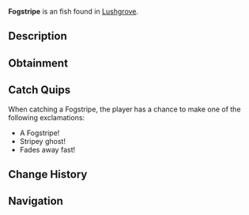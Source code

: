{{FishInfobox
|image          = Fogstripe.png
|rarity         = Unusual
|sea            = Second Sea
|location       = [[Lushgrove]]
|sublocation    = 
|sources        = Fishing Rod
|radar_location = 
|prog_speed     = -7
|xp             = 85
|weather        = Foggy
|time           = 
|season         = Spring
|bait           = Insect
|base_weight    = 70
|base_value     = 170
|weight_range   = 40
|base_chance    = 60
|base_resil     = 50
}}
'''Fogstripe''' is an {{Rarity|Unusual}} fish found in [[Lushgrove]].

== Description ==
{{Description|A green fish with beige stripes and translucent fins, fading into the mist like a ghostly streak.|Bestiary Entry}}

== Obtainment ==
{{Description|It drifts through the veiled bloom of new life.|Bestiary Hint}}
{{Fish Availability|
Lushgrove
|top_rods      = 
Trident Rod\156248.07\134748.52;
Astralhook Rod\145691.75\217747.6;
Leviathan's Fang Rod\145340.2\78432.35;
Free Spirit Rod\134905.1\97748.26;
Fischer's Rod\134876.08\125742.12;
Plastic Rod\125137.88\125137.88;
Candy Cane Rod\100043.57\99972;
Carrot Rod\123213.47\123213.47;
Verdant Shear Rod\124949.7\112058.76;
No-Life Rod\123081.52\111225.35;
Blazebringer Rod\120039.22\105824.62;
Seraphic Rod\112270.25\96822;
Challenger's Rod\108734.91\97733.32;
Depthseeker Rod\107622.36\102249.86;
Rod Of The Forgotten Fang\106736.98\92460.91;
Avalanche Rod\105539.15\100597.55;
Volcanic Rod\104533.76\96256.66;
Zeus Rod\103980.9\95747.58;
Rod Of The Depths\103975.95\91426.39;
Rod Of The Exalted One\101557.73\70962.92;
Ethereal Prism Rod\100852.31\68840.43;
Steady Rod\86460.16\82192.86
|recommended   = Astralhook Rod
}}

== Catch Quips ==
When catching a Fogstripe, the player has a chance to make one of the following exclamations:
* A Fogstripe!
* Stripey ghost!
* Fades away fast!

== Change History ==
{{Change History|{{subst:Current Version}}}}

== Navigation ==
{{Fish Navbox|Lushgrove}}